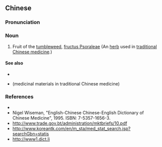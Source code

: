 {{also|补骨脂}}
==Chinese==
{{zh-forms|s=补骨脂}}

===Pronunciation===
{{zh-pron
|m=bǔgǔzhī
|cat=n
}}

===Noun===
{{zh-noun}}

# Fruit of the [[w:Psoralea|tumbleweed]], [[fructus Psoraleae]] (An [[herb]] used in [[traditional Chinese medicine]].)

====See also====
* {{zh-l|補益藥}}
* {{zh-l|藥材}} (medicinal materials in traditional Chinese medicine)

===References===
* {{pedialite|补骨脂|lang=zh}}
* Nigel Wiseman, "English-Chinese Chinese-English Dictionary of Chinese Medicine", 1995. ISBN: 7-5357-1656-3.
* http://www.trade.gov.bt/administration/mktbriefs/10.pdf
* http://www.koreantk.com/en/m_sta/med_stat_search.jsp?searchGbn=statis
* http://www1.dict.li